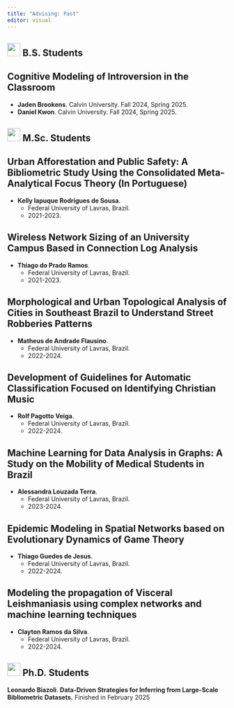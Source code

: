 ```yaml
---
title: "Advising: Past"
editor: visual
---
```


## ![](images/paste-3.png){width="30"} B.S. Students

:::{.callout-note}
## Cognitive Modeling of Introversion in the Classroom
- **Jaden Brookens**. Calvin University. Fall 2024, Spring 2025.
- **Daniel Kwon**. Calvin University. Fall 2024, Spring 2025.
:::

## ![](images/paste-2.png){width="30"} M.Sc. Students

::: {.callout-note}
## Urban Afforestation and Public Safety: A Bibliometric Study Using the Consolidated Meta-Analytical Focus Theory (In Portuguese)
- **Kelly Iapuque Rodrigues de Sousa**. 
  - Federal University of Lavras, Brazil. 
  - 2021-2023.
:::

::: {.callout-note}
## Wireless Network Sizing of an University Campus Based in Connection Log Analysis
- **Thiago do Prado Ramos**. 
  - Federal University of Lavras, Brazil. 
  - 2021-2023.
:::

::: {.callout-note}
## Morphological and Urban Topological Analysis of Cities in Southeast Brazil to Understand Street Robberies Patterns
- **Matheus de Andrade Flausino**. 
  - Federal University of Lavras, Brazil. 
  - 2022-2024.
:::

::: {.callout-note}
## Development of Guidelines for Automatic Classification Focused on Identifying Christian Music
- **Rolf Pagotto Veiga**. 
  - Federal University of Lavras, Brazil. 
  - 2022-2024.
:::

::: {.callout-note}
## Machine Learning for Data Analysis in Graphs: A Study on the Mobility of Medical Students in Brazil
- **Alessandra Louzada Terra**. 
  - Federal University of Lavras, Brazil. 
  - 2023-2024.
:::

::: {.callout-note}
## Epidemic Modeling in Spatial Networks based on Evolutionary Dynamics of Game Theory
- **Thiago Guedes de Jesus**. 
  - Federal University of Lavras, Brazil. 
  - 2022-2024.
:::

::: {.callout-note}
## Modeling the propagation of Visceral Leishmaniasis using complex networks and machine learning techniques
- **Clayton Ramos da Silva**. 
  - Federal University of Lavras, Brazil. 
  - 2022-2024.
:::

## ![](images/paste-1.png){width="30"} Ph.D. Students

**Leonardo Biazoli**. **Data-Driven Strategies for Inferring from Large-Scale Bibliometric Datasets.** Finished in February 2025